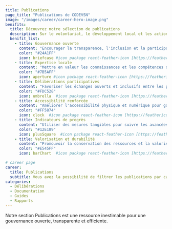 ```yaml
---
title: Publications
page_title: "Publications de CODEVSN"
image: "/images/career/career-hero-image.png"
benifits:
  title: Découvrez notre sélection de publications
  description: Sur le volontariat, le développement local et les actions de services à la communauté. Parcourez nos délibérations, rapports, guides et documentations pour enrichir vos connaissances et découvrir le narratif local dans le domaine du volontariat au Sénégal.
  benifit_list:
    - title: Gouvernance ouverte
      content: "Encourager la transparence, l'inclusion et la participation citoyenne dans la prise de décision."
      color: "#24A1FF"
      icon: briefcase #icon package react-feather-icon [https://feathericons.com]
    - title: Expertise locale
      content: "Mettre en valeur les connaissances et les compétences des acteurs locaux pour des solutions adaptées et durables."
      color: "#7B5AFF"
      icon: aperture #icon package react-feather-icon [https://feathericons.com]
    - title: Délibérations participatives
      content: "Favoriser les échanges ouverts et inclusifs entre les parties prenantes pour une prise de décision collaborative et éclairée."
      color: "#FDC528"
      icon: umbrella  #icon package react-feather-icon [https://feathericons.com]
    - title: Accessibilité renforcée
      content: "Améliorer l'accessibilité physique et numérique pour garantir l'égalité des chances et l'inclusion pour tous."
      color: "#FF5874"
      icon: clock  #icon package react-feather-icon [https://feathericons.com]
    - title: Indicateurs de progrès
      content: "Utiliser des mesures tangibles pour suivre les avancées et évaluer l'impact des initiatives."
      color: "#12E189"
      icon: plusSquare  #icon package react-feather-icon [https://feathericons.com]
    - title: Valorisation et durabilité
      content: "Promouvoir la conservation des ressources et la valorisation des pratiques durables pour un avenir écologique et économique solide."
      color: "#E545FF"
      icon: barChart  #icon package react-feather-icon [https://feathericons.com]

# career page
career:
  title: Publications
  subtitle: Vous avez la possibilité de filtrer les publications par catégories.
categories:
  - Délibérations
  - Documentation
  - Guides
  - Rapports
---
```


Notre section Publications est une ressource inestimable pour une gouvernance ouverte, transparente et efficiente.